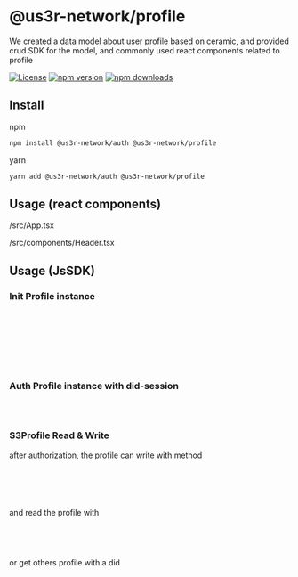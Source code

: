 
<Meta title="Introduction" />

# @us3r-network/profile

We created a data model about user profile based on ceramic, and provided crud SDK for the model, and commonly used react components related to profile

[![License](https://img.shields.io/badge/License-MIT.svg)](https://opensource.org/licenses/MIT)
[![npm version](https://badge.fury.io/js/%40us3r-network%2Fprofile.svg)](https://badge.fury.io/js/%40us3r-network%2Fprofile)
[![npm downloads](https://img.shields.io/npm/dm/%40us3r-network%2Fprofile.svg)](https://www.npmjs.com/package/@us3r-network/profile)

## Install

npm

```bash
npm install @us3r-network/auth @us3r-network/profile
```

yarn

```bash
yarn add @us3r-network/auth @us3r-network/profile
```

## Usage (react components)

/src/App.tsx

<Source code={App} />

/src/components/Header.tsx

<Canvas of={HeaderStories.Header} />

## Usage (JsSDK)

### Init Profile instance

```ts
...
import { S3ProfileModel } from "@us3r-network/profile";

const CERAMIC_HOST = process.env.CERAMIC_HOST

const s3Profile = new S3ProfileModel(CERAMIC_HOST)
...
```

### Auth Profile instance with did-session

```ts
const didSession = "...";
s3Profile.authModelWithSess(didSession);
```

### S3Profile Read & Write

after authorization, the profile can write with method

```ts

...
await s3Profile.mutationPersonalProfile(/** {...profile} */)
...

```

and read the profile with

```ts
...
await s3Profile.queryPersonalProfile()
...
```

or get others profile with a did

```ts
...
await s3Profile.queryProfileWithDid(/** did */)
...
```
